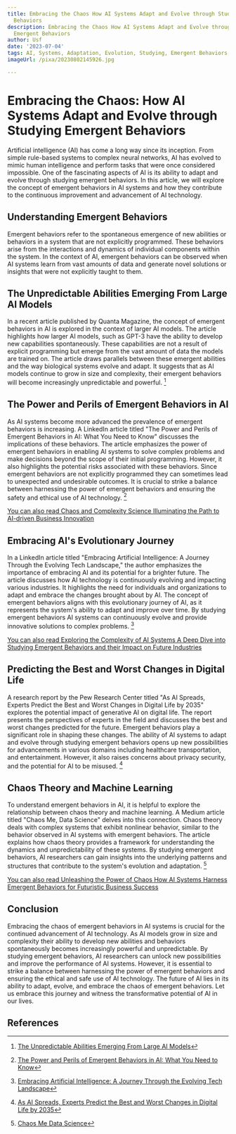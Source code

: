 ```yaml
---
title: Embracing the Chaos How AI Systems Adapt and Evolve through Studying Emergent
  Behaviors
description: Embracing the Chaos How AI Systems Adapt and Evolve through Studying
  Emergent Behaviors
author: Usf
date: '2023-07-04'
tags: AI, Systems, Adaptation, Evolution, Studying, Emergent Behaviors, Chaos
imageUrl: /pixa/20230802145926.jpg

---
```

# Embracing the Chaos: How AI Systems Adapt and Evolve through Studying Emergent Behaviors

Artificial intelligence (AI) has come  a long way since its inception. From simple rule-based systems to complex neural networks, AI has evolved to mimic human  intelligence and perform tasks that were once considered impossible. One of the fascinating aspects of  AI is its ability to adapt and evolve through studying emergent behaviors. In this article,  we  will explore the  concept  of emergent behaviors in AI systems and how they  contribute to the continuous improvement and advancement  of AI technology.

## Understanding Emergent Behaviors

Emergent behaviors refer to  the spontaneous emergence of new abilities or behaviors in a system that  are not  explicitly programmed. These behaviors arise from the interactions and dynamics of individual components  within the system. In the context of AI, emergent behaviors can be  observed when AI systems learn from vast  amounts of data and generate novel solutions or insights that were not explicitly taught to them.

## The Unpredictable Abilities Emerging From  Large AI Models

In  a recent article published by Quanta Magazine, the concept of emergent behaviors  in AI is explored in the  context of larger AI  models.  The article highlights how larger AI models, such as GPT-3 have  the ability to develop new capabilities spontaneously. These capabilities are not a result of  explicit programming but emerge from the vast amount of data the models are trained on. The article  draws parallels  between these emergent abilities and the  way biological  systems evolve and  adapt. It  suggests that as AI models continue to  grow in size and complexity,  their  emergent behaviors will  become increasingly unpredictable and powerful. [^1^]

## The Power and Perils of Emergent Behaviors in AI

As AI systems become more advanced the prevalence of emergent  behaviors is increasing.  A LinkedIn article titled "The Power and Perils of Emergent Behaviors in AI: What You  Need to Know" discusses the implications of these behaviors. The article emphasizes the power of emergent behaviors in enabling AI systems to solve complex problems and  make decisions  beyond the  scope of their initial programming.  However, it also highlights the potential risks  associated with these behaviors. Since emergent behaviors are not  explicitly programmed they can sometimes lead to unexpected and undesirable outcomes. It is crucial to strike a balance  between harnessing the power of emergent behaviors  and ensuring the safety and ethical use of AI technology. [^3^]

[You can also read Chaos and Complexity Science Illuminating the Path to AI-driven Business Innovation](Chaos%20and%20Complexity%20Science%20Illuminating%20the%20Path%20to%20AI-driven%20Business%20Innovation)


## Embracing AI's Evolutionary  Journey

In a LinkedIn article titled "Embracing Artificial Intelligence: A Journey Through the Evolving Tech Landscape," the  author emphasizes the  importance of embracing AI and its potential for  a brighter future. The article discusses how AI technology is continuously evolving and impacting various industries. It highlights the need for individuals and organizations to adapt and embrace the changes brought about by  AI. The concept of emergent behaviors aligns with this evolutionary journey of AI, as it represents the system's ability to adapt and improve over time. By studying emergent behaviors AI systems can  continuously evolve and provide innovative solutions to complex problems. [^4^]

[You can also read Exploring the Complexity of AI Systems A Deep  Dive into Studying Emergent Behaviors and  their Impact on Future Industries](Exploring%20the%20Complexity%20of%20AI%20Systems%20A%20Deep%20Dive%20into%20Studying%20Emergent%20Behaviors%20and%20their%20Impact%20on%20Future%20Industries)


## Predicting the Best and Worst Changes in Digital Life

A research  report by the Pew Research Center titled "As AI  Spreads, Experts Predict the Best and Worst Changes in Digital Life by 2035" explores the potential  impact of generative AI on digital life. The report presents the perspectives of experts in the field and discusses the best and worst changes predicted for the future. Emergent behaviors play a significant role in  shaping these changes. The ability of AI systems to adapt and evolve through studying emergent behaviors opens up new possibilities  for advancements in various domains including healthcare transportation, and entertainment. However, it also raises concerns about privacy security, and the potential for  AI to be misused. [^2^]

## Chaos  Theory and Machine Learning

To  understand emergent behaviors in AI, it is helpful to explore the relationship between chaos theory and machine learning. A Medium article titled "Chaos Me,  Data Science" delves into this connection. Chaos  theory deals  with complex systems that exhibit nonlinear behavior, similar  to the  behavior observed in AI systems  with  emergent  behaviors. The  article explains how  chaos theory provides a  framework  for understanding the dynamics and unpredictability of these systems. By studying emergent  behaviors, AI researchers can gain insights into the underlying  patterns and structures that  contribute to  the system's evolution and adaptation. [^5^]

[You can also read Unleashing the Power of Chaos How AI Systems Harness Emergent Behaviors for Futuristic  Business Success](Unleashing%20the%20Power%20of%20Chaos%20How%20AI%20Systems%20Harness%20Emergent%20Behaviors%20for%20Futuristic%20Business%20Success)


## Conclusion

Embracing the chaos  of  emergent behaviors in AI systems is crucial for the continued advancement of AI technology. As AI models grow in size and complexity their ability  to develop new abilities  and  behaviors spontaneously becomes increasingly powerful and unpredictable. By studying emergent behaviors, AI researchers can unlock new possibilities and improve the performance  of AI systems. However, it is essential to strike a balance between harnessing the power of emergent behaviors and ensuring the ethical  and safe use of AI technology. The future of AI lies in its ability to  adapt, evolve, and embrace the chaos of emergent behaviors. Let us embrace this journey and witness the transformative potential of AI in our  lives.

## References

[^1^]: [The Unpredictable Abilities  Emerging  From Large AI Models](https://www.quantamagazine.org/the-unpredictable-abilities-emerging-from-large-ai-models-20230316/)
[^2^]: [As AI Spreads,  Experts Predict  the Best and Worst Changes in Digital Life by 2035](https://www.pewresearch.org/internet/wp-content/uploads/sites/9/2023/06/PI_2023.06.21_Best-Worst-Digital-Life_2035_FINAL.pdf)
[^3^]: [The Power and  Perils of Emergent Behaviors in AI: What You  Need to Know](https://www.linkedin.com/pulse/power-perils-emergent-behaviors-ai-what-you-need-know-elgendi-mba-1f)
[^4^]: [Embracing Artificial Intelligence: A  Journey Through the Evolving Tech Landscape](https://www.linkedin.com/pulse/embracing-artificial-intelligence-journey-through-evolving-ranjan)
[^5^]: [Chaos Me Data Science](https://medium.com/@anirbanc88/chaos-me-data-science-4780955e99b5?source=rss-------1)